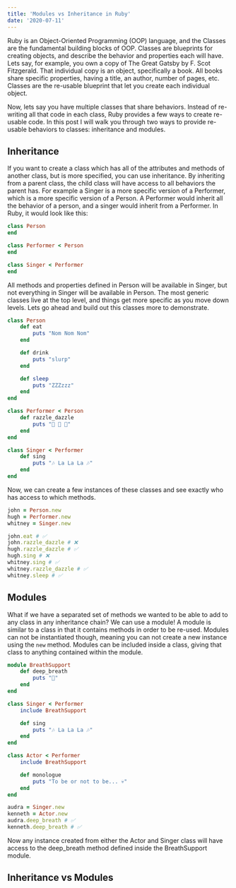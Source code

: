 ```yaml
---
title: 'Modules vs Inheritance in Ruby'
date: '2020-07-11'
---
```


Ruby is an Object-Oriented Programming (OOP) language, and the Classes are the fundamental building blocks of OOP. Classes are blueprints for creating objects, and describe the behavior and properties each will have. Lets say, for example, you own a copy of The Great Gatsby by F. Scot Fitzgerald. That individual copy is an object, specifically a book. All books share specific properties, having a title, an author, number of pages, etc. Classes are the re-usable blueprint that let you  create each individual object.

Now, lets say you have multiple classes that share behaviors. Instead of re-writing all that code in each class, Ruby provides a few ways to create re-usable code. In this post I will walk you through two ways to provide re-usable behaviors to classes: inheritance and modules.

## Inheritance

If you want to create a class which has all of the attributes and methods of another class, but is more specified, you can use inheritance. By inheriting from a parent class, the child class will have access to all behaviors the parent has. For example a Singer is a more specific version of a Performer, which is a more specific version of a Person. A Performer would inherit all the behavior of a person, and a singer would inherit from a Performer. In Ruby, it would look like this:

```ruby
class Person
end

class Performer < Person
end

class Singer < Performer
end
```

All methods and properties defined in Person will be available in Singer, but not everything in Singer will be available in Person. The most generic classes live at the top level, and things get more specific as you move down levels. Lets go ahead and build out this classes more to demonstrate.

```ruby
class Person
    def eat
        puts "Nom Nom Nom"
    end

    def drink
        puts "slurp"
    end

    def sleep
        puts "ZZZzzz"
    end
end

class Performer < Person
    def razzle_dazzle
        puts "🎉 🎉 🎉"
    end
end

class Singer < Performer
    def sing
        puts "🎶 La La La 🎶"
    end
end
```

Now, we can create a few instances of these classes and see exactly who has access to which methods.

```ruby
john = Person.new
hugh = Performer.new
whitney = Singer.new

john.eat # ✅
john.razzle_dazzle # ❌
hugh.razzle_dazzle # ✅
hugh.sing # ❌
whitney.sing # ✅
whitney.razzle_dazzle # ✅
whitney.sleep # ✅
```

## Modules

What if we have a separated set of methods we wanted to be able to add to any class in any inheritance chain? We can use a module! A module is similar to a class in that it contains methods in order to be re-used. Modules can not be instantiated though, meaning you can not create a new instance using the `new` method. Modules can be included inside a class, giving that class to anything contained within the module.

```ruby
module BreathSupport
    def deep_breath
        puts "💨"
    end
end

class Singer < Performer
    include BreathSupport

    def sing
        puts "🎶 La La La 🎶"
    end
end

class Actor < Performer
    include BreathSupport

    def monologue
        puts "To be or not to be... 💀"
    end
end

audra = Singer.new
kenneth = Actor.new
audra.deep_breath # ✅
kenneth.deep_breath # ✅
```

Now any instance created from either the Actor and Singer class will have access to the deep_breath method defined inside the BreathSupport module.

## Inheritance vs Modules


